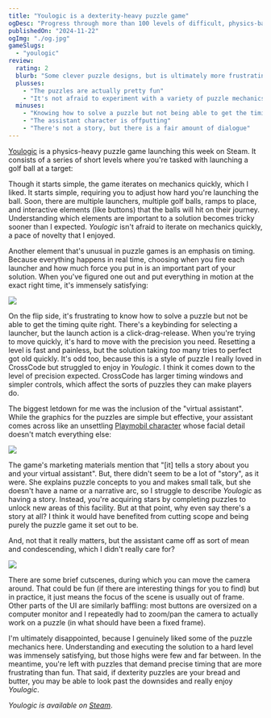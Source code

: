 ```yaml
---
title: "Youlogic is a dexterity-heavy puzzle game"
ogDesc: "Progress through more than 100 levels of difficult, physics-based puzzles."
publishedOn: "2024-11-22"
ogImg: "./og.jpg"
gameSlugs:
  - "youlogic"
review:
  rating: 2
  blurb: "Some clever puzzle designs, but is ultimately more frustrating than fun."
  plusses:
    - "The puzzles are actually pretty fun"
    - "It's not afraid to experiment with a variety of puzzle mechanics"
  minuses:
    - "Knowing how to solve a puzzle but not being able to get the timing right is frustrating"
    - "The assistant character is offputting"
    - "There's not a story, but there is a fair amount of dialogue"
---
```


[Youlogic](https://store.steampowered.com/app/2593830/Youlogic/) is a physics-heavy puzzle game launching this week on Steam. It consists of a series of short levels where you're tasked with launching a golf ball at a target:

<YoutubeEmbed youtubeId="oeXa2nfTEiI" />

Though it starts simple, the game iterates on mechanics quickly, which I liked. It starts simple, requiring you to adjust how hard you're launching the ball. Soon, there are multiple launchers, multiple golf balls, ramps to place, and interactive elements (like buttons) that the balls will hit on their journey. Understanding which elements are important to a solution becomes tricky sooner than I expected. _Youlogic_ isn't afraid to iterate on mechanics quickly, a pace of novelty that I enjoyed.

Another element that's unusual in puzzle games is an emphasis on timing. Because everything happens in real time, choosing when you fire each launcher and how much force you put in is an important part of your solution. When you've figured one out and put everything in motion at the exact right time, it's immensely satisfying:

![](./timing.webp)

On the flip side, it's frustrating to know how to solve a puzzle but not be able to get the timing quite right. There's a keybinding for selecting a launcher, but the launch action is a click-drag-release. When you're trying to move quickly, it's hard to move with the precision you need. Resetting a level is fast and painless, but the solution taking _too_ many tries to perfect got old quickly. It's odd too, because this is a style of puzzle I really loved in <RoundedLink href="/games/cross-code/">CrossCode</RoundedLink> but struggled to enjoy in _Youlogic_. I think it comes down to the level of precision expected. CrossCode has larger timing windows and simpler controls, which affect the sorts of puzzles they can make players do.

The biggest letdown for me was the inclusion of the "virtual assistant". While the graphics for the puzzles are simple but effective, your assistant comes across like an unsettling [Playmobil character](https://www.google.com/search?q=playmobil+face&udm=2) whose facial detail doesn't match everything else:

![](./face.jpg)

The game's marketing materials mention that "[it] tells a story about you and your virtual assistant". But, there didn't seem to be a lot of "story", as it were. She explains puzzle concepts to you and makes small talk, but she doesn't have a name or a narrative arc, so I struggle to describe _Youlogic_ as having a story. Instead, you're acquiring stars by completing puzzles to unlock new areas of this facility. But at that point, why even say there's a story at all? I think it would have benefited from cutting scope and being purely the puzzle game it set out to be.

And, not that it really matters, but the assistant came off as sort of mean and condescending, which I didn't really care for?

![](./mean.jpg)

There are some brief cutscenes, during which you can move the camera around. That could be fun (if there are interesting things for you to find) but in practice, it just means the focus of the scene is usually out of frame. Other parts of the UI are similarly baffling: most buttons are oversized on a computer monitor and I repeatedly had to zoom/pan the camera to actually work on a puzzle (in what should have been a fixed frame).

I'm ultimately disappointed, because I genuinely liked some of the puzzle mechanics here. Understanding and executing the solution to a hard level was immensely satisfying, but those highs were few and far between. In the meantime, you're left with puzzles that demand precise timing that are more frustrating than fun. That said, if dexterity puzzles are your bread and butter, you may be able to look past the downsides and really enjoy _Youlogic_.

<ReviewSummary review={props.frontmatter.review} />

_<RoundedLink href="/games/youlogic">Youlogic</RoundedLink> is available on [Steam](https://store.steampowered.com/app/2593830/Youlogic/)_.
